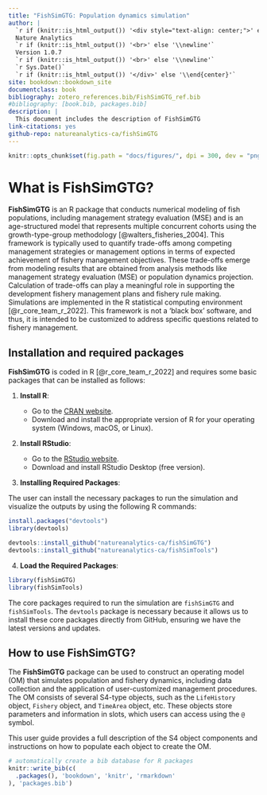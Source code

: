 ```yaml
--- 
title: "FishSimGTG: Population dynamics simulation"
author: |
  `r if (knitr::is_html_output()) '<div style="text-align: center;">' else '\\begin{center}'`
  Nature Analytics  
  `r if (knitr::is_html_output()) '<br>' else '\\newline'`
  Version 1.0.7
  `r if (knitr::is_html_output()) '<br>' else '\\newline'`
  `r Sys.Date()`
  `r if (knitr::is_html_output()) '</div>' else '\\end{center}'`
site: bookdown::bookdown_site
documentclass: book
bibliography: zotero_references.bib/FishSimGTG_ref.bib
#bibliography: [book.bib, packages.bib]
description: |
  This document includes the description of FishSimGTG
link-citations: yes
github-repo: natureanalytics-ca/fishSimGTG
---
```

```r
knitr::opts_chunk$set(fig.path = "docs/figures/", dpi = 300, dev = "png")
```

# What is FishSimGTG?

**FishSimGTG** is an R package that conducts numerical modeling of fish populations, including management strategy evaluation (MSE) and is an age-structured model that represents multiple concurrent cohorts using the growth-type-group methodology [@walters_fisheries_2004]. This framework is typically used to quantify trade-offs among competing management strategies or management options in terms of expected achievement of fishery management objectives. These trade-offs emerge from modeling results that are obtained from analysis methods like management strategy evaluation (MSE) or population dynamics projection. Calculation of trade-offs can play a meaningful role in supporting the development fishery management plans and fishery rule making. Simulations are implemented in the R statistical computing environment [@r_core_team_r_2022]. This framework is not a ‘black box’ software, and thus, it is intended to be customized to address specific questions related to fishery management.

## Installation and required packages

**FishSimGTG** is coded in R [@r_core_team_r_2022] and requires some basic packages that can be installed as follows:

1. **Install R**:

   - Go to the [CRAN website](https://cran.r-project.org/).
   - Download and install the appropriate version of R for your operating system (Windows, macOS, or Linux).

2. **Install RStudio**:

   - Go to the [RStudio website](https://www.rstudio.com/products/rstudio/download/).
   - Download and install RStudio Desktop (free version).
   
3. **Installing Required Packages**:

The user can install the necessary packages to run the simulation and visualize the outputs by using the following R commands:

```r
install.packages("devtools")
library(devtools)

devtools::install_github("natureanalytics-ca/fishSimGTG")
devtools::install_github("natureanalytics-ca/fishSimTools")
```

4. **Load the Required Packages**:

```r
library(fishSimGTG)
library(fishSimTools)
```

The core packages required to run the simulation are `fishSimGTG` and `fishSimTools`. The `devtools` package is necessary because it allows us to install these core packages directly from GitHub, ensuring we have the latest versions and updates.


## How to use FishSimGTG?

The **FishSimGTG** package can be used to construct an operating model (OM) that simulates population and fishery dynamics, including data collection and the application of user-customized management procedures. The OM consists of several S4-type objects, such as the `LifeHistory` object, `Fishery` object, and `TimeArea` object, etc. These objects store parameters and information in slots, which users can access using the `@` symbol.

This user guide provides a full description of the S4 object components and instructions on how to populate each object to create the OM.

```r
# automatically create a bib database for R packages
knitr::write_bib(c(
  .packages(), 'bookdown', 'knitr', 'rmarkdown'
), 'packages.bib')
```
